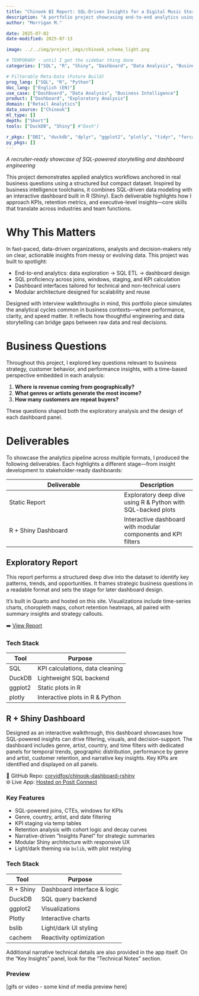 ```yaml
---
title: "Chinook BI Report: SQL-Driven Insights for a Digital Music Store"
description: "A portfolio project showcasing end-to-end analytics using SQL, R (+ Shiny) and Python. Highlights KPI development, dashboard engineering, and business insight generation."
author: "Morrigan M."

date: 2025-07-02
date-modified: 2025-07-13

image: ../../img/project_imgs/chinook_schema_light.png

# TEMPORARY - until I get the sidebar thing done
categories: ["SQL", "R", "Shiny", "Dashboard", "Data Analysis", "Business Intelligence", "Exploratory Analysis", "Retail Analytics", "Chinook", "Short", "DuckDB"]

# Filterable Meta-Data (Future Build)
prog_lang: ["SQL", "R", "Python"]
doc_lang: ["English (EN)"]
use_case: ["Dashboard", "Data Analysis", "Business Intelligence"]
product: ["Dashboard", "Exploratory Analysis"]
domain: ["Retail Analytics"]
data_source: ["Chinook"]
ml_type: []
depth: ["Short"]
tools: ["DuckDB", "Shiny"] #"Dash"]

r_pkgs: ["DBI", "duckdb", "dplyr", "ggplot2", "plotly", "tidyr", "forcats", "countrycode", "bslib", "bsicons", "bsplus", "cachem", "memoise", "rlang", "shiny", "shinyWidgets", "shinydashboard", "glue", "lubridate", "scales", "tibble", "purr", "markdown"]
py_pkgs: []
---
```


_A recruiter-ready showcase of SQL-powered storytelling and dashboard engineering_

This project demonstrates applied analytics workflows anchored in real business questions using a structured but compact dataset. Inspired by business intelligence toolchains, it combines SQL-driven data modeling with an interactive dashboard built in R (Shiny). <!--# with interactive dashboards across R (Shiny), Python, and Tableau. --> Each deliverable highlights how I approach KPIs, retention metrics, and executive-level insights—core skills that translate across industries and team functions.

# Why This Matters

In fast-paced, data-driven organizations, analysts and decision-makers rely on clear, actionable insights from messy or evolving data. This project was built to spotlight:

- End-to-end analytics: data exploration → SQL ETL → dashboard design
- SQL proficiency across joins, windows, staging, and KPI calculation
- Dashboard interfaces tailored for technical and non-technical users
<!--# - Cross-platform fluency in R, Python, Tableau  -->
- Modular architecture designed for scalability and reuse

Designed with interview walkthroughs in mind, this portfolio piece simulates the analytical cycles common in business contexts—where performance, clarity, and speed matter. It reflects how thoughtful engineering and data storytelling can bridge gaps between raw data and real decisions.

# Business Questions

Throughout this project, I explored key questions relevant to business strategy, customer behavior, and performance insights, with a time-based perspective embedded in each analysis:

1. **Where is revenue coming from geographically?**  
2. **What genres or artists generate the most income?**  
3. **How many customers are repeat buyers?**

These questions shaped both the exploratory analysis and the design of each dashboard panel.

# Deliverables {#deliverables}

To showcase the analytics pipeline across multiple formats, I produced the following deliverables. Each highlights a different stage—from insight development to stakeholder-ready dashboards:

| Deliverable         | Description |
|---------------------|-------------|
| Static Report       | Exploratory deep dive using R & Python with SQL-backed plots |
| R + Shiny Dashboard | Interactive dashboard with modular components and KPI filters |
<!--#  | Python + Dash      | Dashboard with Plotly and DuckDB SQL (in development) | -->
<!--# | Tableau Workbook    | Clean visualization interface for non-coders (in development) | -->

## Exploratory Report {#d1-report}

This report performs a structured deep dive into the dataset to identify key patterns, trends, and opportunities. It frames strategic business questions in a readable format and sets the stage for later dashboard design.

It’s built in Quarto and hosted on this site. Visualizations include time-series charts, choropleth maps, cohort retention heatmaps, all paired with summary insights and strategy callouts.

➡️ [View Report](../reports/2025_bi_chinook.html)

### Tech Stack

| Tool            | Purpose                                   |
|-----------------|-------------------------------------------|
| SQL             | KPI calculations, data cleaning           |
| DuckDB          | Lightweight SQL backend                   |
| ggplot2         | Static plots in R                         |
| plotly          | Interactive plots in R & Python           |

## R + Shiny Dashboard {#d2-rshinybi}

Designed as an interactive walkthrough, this dashboard showcases how SQL-powered insights can drive filtering, visuals, and decision-support. The dashboard includes genre, artist, country, and time filters with dedicated panels for temporal trends, geographic distribution, performance by genre and artist, customer retention, and narrative key insights. Key KPIs are identified and displayed on all panels.

🔗 GitHub Repo: [corvidfox/chinook-dashboard-rshiny](https://github.com/corvidfox/chinook-dashboard-rshiny)  
🌐 Live App: [Hosted on Posit Connect](https://corvidfox-chinook-dashboard-rshiny.share.connect.posit.cloud/)

### Key Features

- SQL-powered joins, CTEs, windows for KPIs  
- Genre, country, artist, and date filtering  
- KPI staging via temp tables  
- Retention analysis with cohort logic and decay curves  
- Narrative-driven “Insights Panel” for strategic summaries  
- Modular Shiny architecture with responsive UX  
- Light/dark theming via `bslib`, with plot restyling  

### Tech Stack

| Tool        | Purpose                     |
|-------------|-----------------------------|
| R + Shiny   | Dashboard interface & logic |
| DuckDB      | SQL query backend           |
| ggplot2     | Visualizations              |
| Plotly      | Interactive charts          |
| bslib       | Light/dark UI styling       |
| cachem      | Reactivity optimization     |

Additional narrative technical details are also provided in the app itself. On the "Key Insights" panel, look for the "Technical Notes" section.

### Preview

[gifs or video - some kind of media preview here]

